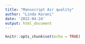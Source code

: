 ```yaml
---
title: "Manuscript Air quality"
author: "Linda Karani"
date: '2022-04-24'
output: html_document
---
```


```r
knitr::opts_chunk$set(echo = TRUE)
```


